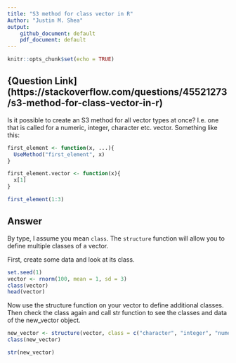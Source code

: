 ```yaml
---
title: "S3 method for class vector in R"
Author: "Justin M. Shea"
output: 
    github_document: default
    pdf_document: default
---
```


```r
knitr::opts_chunk$set(echo = TRUE)
```

## {Question Link](https://stackoverflow.com/questions/45521273/s3-method-for-class-vector-in-r)

Is it possible to create an S3 method for all vector types at once? I.e. one that is called for a numeric, integer, character etc. vector. Something like this:

```r

first_element <- function(x, ...){
  UseMethod("first_element", x)
}

first_element.vector <- function(x){
  x[1]
}

first_element(1:3)
```

## Answer

By type, I assume you mean `class`. The `structure` function will allow you to define multiple classes of a vector.

First, create some data and look at its class.

```r
set.seed(1)
vector <- rnorm(100, mean = 1, sd = 3)
class(vector)
head(vector)
```


Now use the structure function on your vector to define additional classes. Then check the class again and call str function to see the classes and data of the new_vector object. 

```r
new_vector <- structure(vector, class = c("character", "integer", "numeric", "double"))
class(new_vector)

str(new_vector)
```